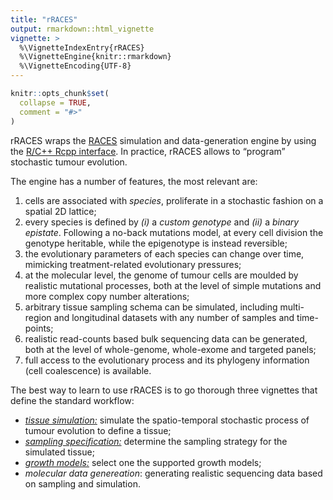 ```yaml
---
title: "rRACES"
output: rmarkdown::html_vignette
vignette: >
  %\VignetteIndexEntry{rRACES}
  %\VignetteEngine{knitr::rmarkdown}
  %\VignetteEncoding{UTF-8}
---
```


```r
knitr::opts_chunk$set(
  collapse = TRUE,
  comment = "#>"
)
```

rRACES wraps the [RACES](https://github.com/albertocasagrande/RACES) simulation and data-generation engine by using the [R/C++ Rcpp interface](https://www.rcpp.org/). In practice, rRACES allows to "program" stochastic tumour evolution.

The engine has a number of features, the most relevant are:

1.  cells are associated with *species*, proliferate in a stochastic fashion on a spatial 2D lattice;
2.  every species is defined by *(i)* a _custom genotype_ and *(ii)* a _binary epistate_. Following a no-back mutations model, at every cell division the genotype heritable, while the epigenotype is instead reversible;
3.  the evolutionary parameters of each species can change over time, mimicking treatment-related evolutionary pressures;
4.  at the molecular level, the genome of tumour cells are moulded by realistic mutational processes, both at the level of simple mutations and more complex copy number alterations;
5.  arbitrary tissue sampling schema can be simulated, including multi-region and longitudinal datasets with any number of samples and time-points;
6.  realistic read-counts based bulk sequencing data can be generated, both at the level of whole-genome, whole-exome and targeted panels;
7.  full access to the evolutionary process and its phylogeny information (cell coalescence) is available.

The best way to learn to use rRACES is to go thorough three  vignettes that define the standard workflow:

-   [*tissue simulation:*](a01_tissue_simulation.html) simulate the spatio-temporal stochastic process of tumour evolution to define a tissue;
-   [*sampling specification:*](a02_sampling_simulation.html) determine the sampling strategy for the simulated tissue;
-   [*growth models:*](a03_growth_models.html) select one the supported growth models; 
-   *molecular data genereation*: generating realistic sequencing data based on sampling and simulation.


